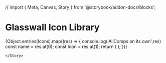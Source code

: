 // import { Meta, Canvas, Story } from '@storybook/addon-docs/blocks';



<Canvas>
    <Story
        name="Constellation"
        args={{
            size: 'Medium',
            animation: false,
        }}
    >
        <h1>Glasswall Icon Library</h1>
            <IconGallery>
                {Object.entries(Icons).map((res) => {
                    console.log('AllComps on its own',res)
                    const name = res.at(0);
                    const Icon = res.at(1);
                    return (
                        <IconGallery.Variants name={name}>
                            <IconGallery.Variant>
                                <Icon
                                    sx={{ width: 100, height: 100 }}
                                />
                            </IconGallery.Variant>
                        </IconGallery.Variants>
                    );
                })}
            </IconGallery>
            
    </Story>
</Canvas>
